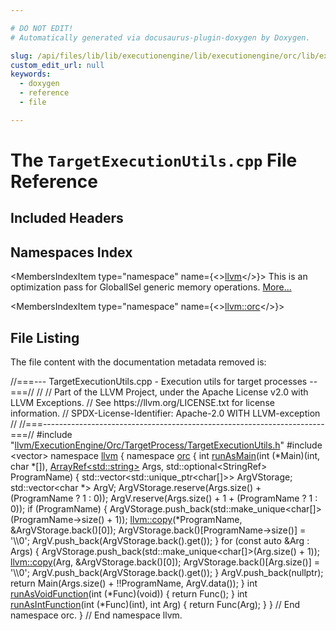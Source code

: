 ```yaml
---

# DO NOT EDIT!
# Automatically generated via docusaurus-plugin-doxygen by Doxygen.

slug: /api/files/lib/lib/executionengine/lib/executionengine/orc/lib/executionengine/orc/targetprocess/targetexecutionutils-cpp
custom_edit_url: null
keywords:
  - doxygen
  - reference
  - file

---
```





# The `TargetExecutionUtils.cpp` File Reference

<DoxygenPage pluginConfig={pluginConfig}>



## Included Headers

<IncludesList>
<IncludesListItem
  filePath="llvm/ExecutionEngine/Orc/TargetProcess/TargetExecutionUtils.h"
  permalink="/docs/api/files/include/include/llvm/include/llvm/executionengine/include/llvm/executionengine/orc/include/llvm/executionengine/orc/targetprocess/targetexecutionutils-h"
  isLocal="true" />
<IncludesListItem
  filePath="vector"
  permalink=""
  isLocal="false" />
</IncludesList>

## Namespaces Index

<MembersIndex>

<MembersIndexItem
  type="namespace"
  name={<><a href="/docs/api/namespaces/llvm">llvm</a></>}>
This is an optimization pass for GlobalISel generic memory operations. <a href="/docs/api/namespaces/llvm/#details">More...</a>
</MembersIndexItem>

<MembersIndexItem
  type="namespace"
  name={<><a href="/docs/api/namespaces/llvm/orc">llvm::orc</a></>}>
</MembersIndexItem>

</MembersIndex>


## File Listing

The file content with the documentation metadata removed is:

<ProgramListing>

<Link id="l00001" /><CodeLine lineNumber="1"><span class="doxyHighlightComment">//===--- TargetExecutionUtils.cpp - Execution utils for target processes --===//</span></CodeLine>
<Link id="l00002" /><CodeLine lineNumber="2"><span class="doxyHighlightComment">//</span></CodeLine>
<Link id="l00003" /><CodeLine lineNumber="3"><span class="doxyHighlightComment">// Part of the LLVM Project, under the Apache License v2.0 with LLVM Exceptions.</span></CodeLine>
<Link id="l00004" /><CodeLine lineNumber="4"><span class="doxyHighlightComment">// See https://llvm.org/LICENSE.txt for license information.</span></CodeLine>
<Link id="l00005" /><CodeLine lineNumber="5"><span class="doxyHighlightComment">// SPDX-License-Identifier: Apache-2.0 WITH LLVM-exception</span></CodeLine>
<Link id="l00006" /><CodeLine lineNumber="6"><span class="doxyHighlightComment">//</span></CodeLine>
<Link id="l00007" /><CodeLine lineNumber="7"><span class="doxyHighlightComment">//===----------------------------------------------------------------------===//</span></CodeLine>
<Link id="l00008" /><CodeLine lineNumber="8"></CodeLine>
<Link id="l00009" /><CodeLine lineNumber="9"><span class="doxyHighlightPreprocessor">#include &quot;<a href="/docs/api/files/include/include/llvm/include/llvm/executionengine/include/llvm/executionengine/orc/include/llvm/executionengine/orc/targetprocess/targetexecutionutils-h">llvm/ExecutionEngine/Orc/TargetProcess/TargetExecutionUtils.h</a>&quot;</span></CodeLine>
<Link id="l00010" /><CodeLine lineNumber="10"></CodeLine>
<Link id="l00011" /><CodeLine lineNumber="11"><span class="doxyHighlightPreprocessor">#include &lt;vector&gt;</span></CodeLine>
<Link id="l00012" /><CodeLine lineNumber="12"></CodeLine>
<Link id="l00013" /><CodeLine lineNumber="13"><span class="doxyHighlightKeyword">namespace </span><span class="doxyHighlight"><a href="/docs/api/namespaces/llvm">llvm</a> &#123;</span></CodeLine>
<Link id="l00014" /><CodeLine lineNumber="14"><span class="doxyHighlightKeyword">namespace </span><span class="doxyHighlight"><a href="/docs/api/namespaces/llvm/orc">orc</a> &#123;</span></CodeLine>
<Link id="l00015" /><CodeLine lineNumber="15"></CodeLine>
<Link id="l00016" /><CodeLine lineNumber="16" lineLink="/docs/api/namespaces/llvm/orc/#ae96b02ba0679637389c230e9536a40fc"><span class="doxyHighlightKeywordType">int</span><span class="doxyHighlight"> <a href="/docs/api/namespaces/llvm/orc/#ae96b02ba0679637389c230e9536a40fc">runAsMain</a>(</span><span class="doxyHighlightKeywordType">int</span><span class="doxyHighlight"> (&#42;Main)(</span><span class="doxyHighlightKeywordType">int</span><span class="doxyHighlight">, </span><span class="doxyHighlightKeywordType">char</span><span class="doxyHighlight"> &#42;&#91;&#93;), <a href="/docs/api/classes/llvm/arrayref">ArrayRef&lt;std::string&gt;</a> Args,</span></CodeLine>
<Link id="l00017" /><CodeLine lineNumber="17"><span class="doxyHighlight">              std::optional&lt;StringRef&gt; ProgramName) &#123;</span></CodeLine>
<Link id="l00018" /><CodeLine lineNumber="18"><span class="doxyHighlight">  std::vector&lt;std::unique&#95;ptr&lt;char&#91;&#93;&gt;&gt; ArgVStorage;</span></CodeLine>
<Link id="l00019" /><CodeLine lineNumber="19"><span class="doxyHighlight">  std::vector&lt;char &#42;&gt; ArgV;</span></CodeLine>
<Link id="l00020" /><CodeLine lineNumber="20"></CodeLine>
<Link id="l00021" /><CodeLine lineNumber="21"><span class="doxyHighlight">  ArgVStorage.reserve(Args.size() + (ProgramName ? 1 : 0));</span></CodeLine>
<Link id="l00022" /><CodeLine lineNumber="22"><span class="doxyHighlight">  ArgV.reserve(Args.size() + 1 + (ProgramName ? 1 : 0));</span></CodeLine>
<Link id="l00023" /><CodeLine lineNumber="23"></CodeLine>
<Link id="l00024" /><CodeLine lineNumber="24"><span class="doxyHighlight">  </span><span class="doxyHighlightKeywordFlow">if</span><span class="doxyHighlight"> (ProgramName) &#123;</span></CodeLine>
<Link id="l00025" /><CodeLine lineNumber="25"><span class="doxyHighlight">    ArgVStorage.push&#95;back(std::make&#95;unique&lt;</span><span class="doxyHighlightKeywordType">char</span><span class="doxyHighlight">&#91;&#93;&gt;(ProgramName-&gt;size() + 1));</span></CodeLine>
<Link id="l00026" /><CodeLine lineNumber="26"><span class="doxyHighlight">    <a href="/docs/api/namespaces/llvm/#abb650e853db0ddbb60411b885c499737">llvm::copy</a>(&#42;ProgramName, &amp;ArgVStorage.back()&#91;0&#93;);</span></CodeLine>
<Link id="l00027" /><CodeLine lineNumber="27"><span class="doxyHighlight">    ArgVStorage.back()&#91;ProgramName-&gt;size()&#93; = </span><span class="doxyHighlightCharLiteral">&#39;\\0&#39;</span><span class="doxyHighlight">;</span></CodeLine>
<Link id="l00028" /><CodeLine lineNumber="28"><span class="doxyHighlight">    ArgV.push&#95;back(ArgVStorage.back().get());</span></CodeLine>
<Link id="l00029" /><CodeLine lineNumber="29"><span class="doxyHighlight">  &#125;</span></CodeLine>
<Link id="l00030" /><CodeLine lineNumber="30"></CodeLine>
<Link id="l00031" /><CodeLine lineNumber="31"><span class="doxyHighlight">  </span><span class="doxyHighlightKeywordFlow">for</span><span class="doxyHighlight"> (</span><span class="doxyHighlightKeyword">const</span><span class="doxyHighlight"> </span><span class="doxyHighlightKeyword">auto</span><span class="doxyHighlight"> &amp;Arg : Args) &#123;</span></CodeLine>
<Link id="l00032" /><CodeLine lineNumber="32"><span class="doxyHighlight">    ArgVStorage.push&#95;back(std::make&#95;unique&lt;</span><span class="doxyHighlightKeywordType">char</span><span class="doxyHighlight">&#91;&#93;&gt;(Arg.size() + 1));</span></CodeLine>
<Link id="l00033" /><CodeLine lineNumber="33"><span class="doxyHighlight">    <a href="/docs/api/namespaces/llvm/#abb650e853db0ddbb60411b885c499737">llvm::copy</a>(Arg, &amp;ArgVStorage.back()&#91;0&#93;);</span></CodeLine>
<Link id="l00034" /><CodeLine lineNumber="34"><span class="doxyHighlight">    ArgVStorage.back()&#91;Arg.size()&#93; = </span><span class="doxyHighlightCharLiteral">&#39;\\0&#39;</span><span class="doxyHighlight">;</span></CodeLine>
<Link id="l00035" /><CodeLine lineNumber="35"><span class="doxyHighlight">    ArgV.push&#95;back(ArgVStorage.back().get());</span></CodeLine>
<Link id="l00036" /><CodeLine lineNumber="36"><span class="doxyHighlight">  &#125;</span></CodeLine>
<Link id="l00037" /><CodeLine lineNumber="37"><span class="doxyHighlight">  ArgV.push&#95;back(</span><span class="doxyHighlightKeyword">nullptr</span><span class="doxyHighlight">);</span></CodeLine>
<Link id="l00038" /><CodeLine lineNumber="38"></CodeLine>
<Link id="l00039" /><CodeLine lineNumber="39"><span class="doxyHighlight">  </span><span class="doxyHighlightKeywordFlow">return</span><span class="doxyHighlight"> Main(Args.size() + !!ProgramName, ArgV.data());</span></CodeLine>
<Link id="l00040" /><CodeLine lineNumber="40"><span class="doxyHighlight">&#125;</span></CodeLine>
<Link id="l00041" /><CodeLine lineNumber="41"></CodeLine>
<Link id="l00042" /><CodeLine lineNumber="42" lineLink="/docs/api/namespaces/llvm/orc/#a3967432b472134605de76e49e274064b"><span class="doxyHighlightKeywordType">int</span><span class="doxyHighlight"> <a href="/docs/api/namespaces/llvm/orc/#a3967432b472134605de76e49e274064b">runAsVoidFunction</a>(</span><span class="doxyHighlightKeywordType">int</span><span class="doxyHighlight"> (&#42;Func)(</span><span class="doxyHighlightKeywordType">void</span><span class="doxyHighlight">)) &#123; </span><span class="doxyHighlightKeywordFlow">return</span><span class="doxyHighlight"> Func(); &#125;</span></CodeLine>
<Link id="l00043" /><CodeLine lineNumber="43"></CodeLine>
<Link id="l00044" /><CodeLine lineNumber="44" lineLink="/docs/api/namespaces/llvm/orc/#a4b98a575435b7792989794e2e617461d"><span class="doxyHighlightKeywordType">int</span><span class="doxyHighlight"> <a href="/docs/api/namespaces/llvm/orc/#a4b98a575435b7792989794e2e617461d">runAsIntFunction</a>(</span><span class="doxyHighlightKeywordType">int</span><span class="doxyHighlight"> (&#42;Func)(</span><span class="doxyHighlightKeywordType">int</span><span class="doxyHighlight">), </span><span class="doxyHighlightKeywordType">int</span><span class="doxyHighlight"> Arg) &#123; </span><span class="doxyHighlightKeywordFlow">return</span><span class="doxyHighlight"> Func(Arg); &#125;</span></CodeLine>
<Link id="l00045" /><CodeLine lineNumber="45"></CodeLine>
<Link id="l00046" /><CodeLine lineNumber="46"><span class="doxyHighlight">&#125; </span><span class="doxyHighlightComment">// End namespace orc.</span></CodeLine>
<Link id="l00047" /><CodeLine lineNumber="47"><span class="doxyHighlight">&#125; </span><span class="doxyHighlightComment">// End namespace llvm.</span></CodeLine>

</ProgramListing>


</DoxygenPage>
